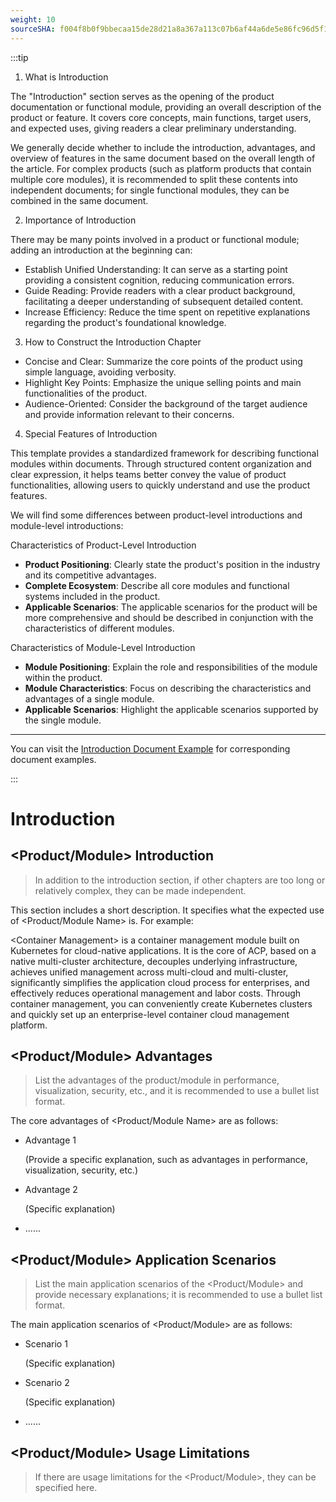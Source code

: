 ```yaml
---
weight: 10
sourceSHA: f004f8b0f9bbecaa15de28d21a8a367a113c07b6af44a6de5e86fc96d5f13741
---
```


:::tip

1. What is Introduction

The "Introduction" section serves as the opening of the product documentation or functional module, providing an overall description of the product or feature. It covers core concepts, main functions, target users, and expected uses, giving readers a clear preliminary understanding.

We generally decide whether to include the introduction, advantages, and overview of features in the same document based on the overall length of the article. For complex products (such as platform products that contain multiple core modules), it is recommended to split these contents into independent documents; for single functional modules, they can be combined in the same document.

2. Importance of Introduction

There may be many points involved in a product or functional module; adding an introduction at the beginning can:

- Establish Unified Understanding: It can serve as a starting point providing a consistent cognition, reducing communication errors.
- Guide Reading: Provide readers with a clear product background, facilitating a deeper understanding of subsequent detailed content.
- Increase Efficiency: Reduce the time spent on repetitive explanations regarding the product's foundational knowledge.

3. How to Construct the Introduction Chapter

- Concise and Clear: Summarize the core points of the product using simple language, avoiding verbosity.
- Highlight Key Points: Emphasize the unique selling points and main functionalities of the product.
- Audience-Oriented: Consider the background of the target audience and provide information relevant to their concerns.

4. Special Features of Introduction

This template provides a standardized framework for describing functional modules within documents. Through structured content organization and clear expression, it helps teams better convey the value of product functionalities, allowing users to quickly understand and use the product features.

We will find some differences between product-level introductions and module-level introductions:

Characteristics of Product-Level Introduction

- **Product Positioning**: Clearly state the product's position in the industry and its competitive advantages.
- **Complete Ecosystem**: Describe all core modules and functional systems included in the product.
- **Applicable Scenarios**: The applicable scenarios for the product will be more comprehensive and should be described in conjunction with the characteristics of different modules.

Characteristics of Module-Level Introduction

- **Module Positioning**: Explain the role and responsibilities of the module within the product.
- **Module Characteristics**: Focus on describing the characteristics and advantages of a single module.
- **Applicable Scenarios**: Highlight the applicable scenarios supported by the single module.

---

You can visit the [Introduction Document Example](https://product-doc-guide.alauda.cn/template/intro/example.html) for corresponding document examples.

:::

# Introduction

## \<Product/Module> Introduction

> In addition to the introduction section, if other chapters are too long or relatively complex, they can be made independent.

This section includes a short description. It specifies what the expected use of \<Product/Module Name> is. For example:

\<Container Management> is a container management module built on Kubernetes for cloud-native applications. It is the core of ACP, based on a native multi-cluster architecture, decouples underlying infrastructure, achieves unified management across multi-cloud and multi-cluster, significantly simplifies the application cloud process for enterprises, and effectively reduces operational management and labor costs. Through container management, you can conveniently create Kubernetes clusters and quickly set up an enterprise-level container cloud management platform.

## \<Product/Module> Advantages

> List the advantages of the product/module in performance, visualization, security, etc., and it is recommended to use a bullet list format.

The core advantages of \<Product/Module Name> are as follows:

- Advantage 1

  (Provide a specific explanation, such as advantages in performance, visualization, security, etc.)

- Advantage 2

  (Specific explanation)

- ......

## \<Product/Module> Application Scenarios

> List the main application scenarios of the \<Product/Module> and provide necessary explanations; it is recommended to use a bullet list format.

The main application scenarios of \<Product/Module> are as follows:

- Scenario 1

  (Specific explanation)

- Scenario 2

  (Specific explanation)

- ......

## \<Product/Module> Usage Limitations

> If there are usage limitations for the \<Product/Module>, they can be specified here.
